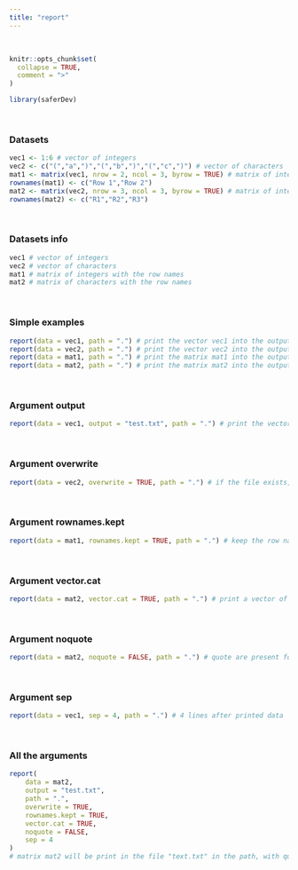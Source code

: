 ---
title: "report"
---
<br>

```{r, include = FALSE}
knitr::opts_chunk$set(
  collapse = TRUE,
  comment = ">"
)
```

```{r setup}
library(saferDev)
```
<br>

### Datasets
```{r}
vec1 <- 1:6 # vector of integers
vec2 <- c("(","a",")","(","b",")","(","c",")") # vector of characters
mat1 <- matrix(vec1, nrow = 2, ncol = 3, byrow = TRUE) # matrix of integer having 2 rows and 3 columns
rownames(mat1) <- c("Row 1","Row 2")
mat2 <- matrix(vec2, nrow = 3, ncol = 3, byrow = TRUE) # matrix of integer having 3 rows and 3 columns
rownames(mat2) <- c("R1","R2","R3")
```
<br>

### Datasets info
```{r}
vec1 # vector of integers
vec2 # vector of characters
mat1 # matrix of integers with the row names
mat2 # matrix of characters with the row names
```
<br>

### Simple examples
```{r}
report(data = vec1, path = ".") # print the vector vec1 into the output file in the path
report(data = vec2, path = ".") # print the vector vec2 into the output file in the path
report(data = mat1, path = ".") # print the matrix mat1 into the output file in the path
report(data = mat2, path = ".") # print the matrix mat2 into the output file in the path
```
<br>

### Argument output
```{r, echo = TRUE, error = TRUE}
report(data = vec1, output = "test.txt", path = ".") # print the vector vec1 into the output file named "test.txt" in the path
```
<br>

### Argument overwrite
```{r, echo = TRUE, error = TRUE}
report(data = vec2, overwrite = TRUE, path = ".") # if the file exists, the output file content will be erased before printing
```
<br>

### Argument rownames.kept
```{r, echo = TRUE, error = TRUE}
report(data = mat1, rownames.kept = TRUE, path = ".") # keep the row names when print the matrix mat1 in the file
```
<br>

### Argument vector.cat
```{r, echo = TRUE, error = TRUE}
report(data = mat2, vector.cat = TRUE, path = ".") # print a vector of length > 1 using cat() instead of capture.output()
```
<br>

### Argument noquote
```{r, echo = TRUE, error = TRUE}
report(data = mat2, noquote = FALSE, path = ".") # quote are present for the characters.
```
<br>

### Argument sep
```{r, echo = TRUE, error = TRUE}
report(data = vec1, sep = 4, path = ".") # 4 lines after printed data
```
<br>

### All the arguments
```{r, echo = TRUE, error = TRUE}
report(
    data = mat2, 
    output = "test.txt", 
    path = ".", 
    overwrite = TRUE, 
    rownames.kept = TRUE, 
    vector.cat = TRUE, 
    noquote = FALSE, 
    sep = 4
)
# matrix mat2 will be print in the file "text.txt" in the path, with quote and row names being kept, and 4 lines after printing data
```

